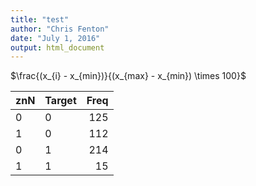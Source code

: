 ```yaml
---
title: "test"
author: "Chris Fenton"
date: "July 1, 2016"
output: html_document
---
```

$\frac{(x_{i} - x_{min})}{(x_{max} - x_{min}) \times 100}$

|znN |Target | Freq|
|:---|:------|----:|
|0   |0      |  125|
|1   |0      |  112|
|0   |1      |  214|
|1   |1      |   15|